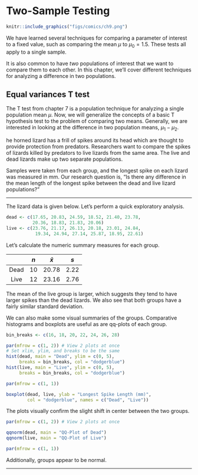 # Two-Sample Testing

```r
knitr::include_graphics("figs/comics/ch9.png")
```

We have learned several techniques for comparing a parameter of interest to a fixed value, such as comparing the mean $\mu$ to $\mu_0 = 1.5$.  These tests all apply to a single sample.  

It is also common to have *two* populations of interest that we want to compare them to each other.  In this chapter, we'll cover different techniques for analyzing a difference in two populations.

## Equal variances T test

The T test from chapter 7 is a population technique for analyzing a single population mean $\mu$.  Now, we will generalize the concepts of a basic T hypothesis test to the problem of comparing two means.  Generally, we are interested in looking at the difference in two population means, $\mu_1 - \mu_2$.

he horned lizard has a frill of spikes around its head which are thought to provide protection from predators.  Researchers want to compare the spikes of lizards killed by predators to live lizards from the same area.  The live and dead lizards make up two separate populations.

Samples were taken from each group, and the longest spike on each lizard was measured in mm.  Our research question is, "Is there any difference in the mean length of the longest spike between the dead and live lizard populations?" 

---

The lizard data is given below.  Let's perform a quick exploratory analysis.

\begin{eqnarray*}
\text{Dead: }&17.65, 20.83, 24.59, 18.52, 21.40, 23.78, \\ & 20.36, 18.83, 21.83, 20.06 \\ \\
\text{Alive: }&23.76, 21.17, 26.13, 20.18, 23.01, 24.84, \\ & 19.34, 24.94, 27.14, 25.87, 18.95, 22.61
\end{eqnarray*}

```r
dead <- c(17.65, 20.83, 24.59, 18.52, 21.40, 23.78,
          20.36, 18.83, 21.83, 20.06)
live <- c(23.76, 21.17, 26.13, 20.18, 23.01, 24.84,
           19.34, 24.94, 27.14, 25.87, 18.95, 22.61)
```

Let's calculate the numeric summary measures for each group.

|      | $n$ | $\bar{x}$ | $s$  |
|:----:|:---:|:---------:|:----:|
| Dead | 10  | 20.78     | 2.22 |
| Live | 12  | 23.16     | 2.76 |

The mean of the live group is larger, which suggests they tend to have larger spikes than the dead lizards.  We also see that both groups have a fairly similar standard deviation.

We can also make some visual summaries of the groups.   Comparative histograms and boxplots are useful as are qq-plots of each group.

```r
bin_breaks <- c(16, 18, 20, 22, 24, 26, 28)

par(mfrow = c(1, 2)) # View 2 plots at once
# Set xlim, ylim, and breaks to be the same
hist(dead, main = "Dead", ylim = c(0, 5),
     breaks = bin_breaks, col = "dodgerblue")
hist(live, main = "Live", ylim = c(0, 5),
     breaks = bin_breaks, col = "dodgerblue")

par(mfrow = c(1, 1))

boxplot(dead, live, ylab = "Longest Spike Length (mm)",
        col = "dodgerblue", names = c("Dead", "Live"))
```

The plots visually confirm the slight shift in center between the two groups.

```r
par(mfrow = c(1, 2)) # View 2 plots at once

qqnorm(dead, main = "QQ-Plot of Dead")
qqnorm(live, main = "QQ-Plot of Live")

par(mfrow = c(1, 1))
```

Additionally, groups appear to be normal.

---














